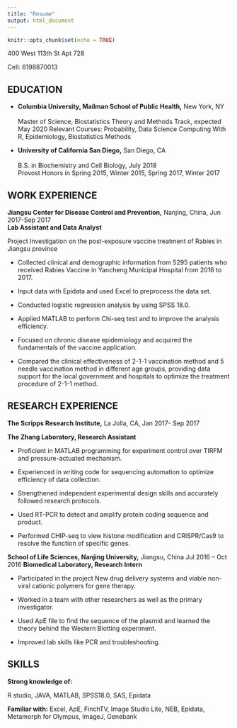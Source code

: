 ```yaml
---
title: "Resume"
output: html_document
---
```


```r
knitr::opts_chunk$set(echo = TRUE)
```

400 West 113th St Apt 728 

Cell: 6198870013

## EDUCATION  

* **Columbia University, Mailman School of Public Health,** New York, NY                       
<br />  <right> Master of Science, Biostatistics Theory and Methods Track, expected May 2020 
Relevant Courses: Probability, Data Science Computing With R, Epidemiology, Biostatistics Methods 

* **University of California San Diego,** San Diego, CA                                              
<br /> B.S. in Biochemistry and Cell Biology, July 2018   
Provost Honors in Spring 2015, Winter 2015, Spring 2017, Winter 2017 

## WORK EXPERIENCE

**Jiangsu Center for Disease Control and Prevention,**  Nanjing, China, Jun 2017-Sep 2017
<br />**Lab Assistant and Data Analyst**

Project Investigation on the post-exposure vaccine treatment of Rabies in Jiangsu province

* Collected clinical and demographic information from 5295 patients who received Rabies Vaccine in Yancheng Municipal Hospital from 2016 to 2017.

*	Input data with Epidata and used Excel to preprocess the data set. 

*	Conducted logistic regression analysis by using SPSS 18.0.

*	Applied MATLAB to perform Chi-seq test and to improve the analysis efficiency.

*	Focused on chronic disease epidemiology and acquired the fundamentals of the vaccine application.

*	Compared the clinical effectiveness of 2-1-1 vaccination method and 5 needle vaccination method in different age groups, providing data support for the local government and hospitals to optimize the treatment procedure of 2-1-1 method.

## RESEARCH EXPERIENCE
**The Scripps Research Institute,** La Jolla, CA, Jan 2017- Sep 2017

**The Zhang Laboratory, Research Assistant**

*	Proficient in MATLAB programming for experiment control over TIRFM and pressure-actuated mechanism. 

*	Experienced in writing code for sequencing automation to optimize efficiency of data collection.

*	Strengthened independent experimental design skills and accurately followed research protocols.    

*	Used RT-PCR to detect and amplify protein coding sequence and product. 

*	Performed CHIP-seq to view histone modification and CRISPR/Cas9 to resolve the function of specific genes.

**School of Life Sciences, Nanjing University,** Jiangsu, China Jul 2016 – Oct 2016
**Biomedical Laboratory, Research Intern**

*	Participated in the project New drug delivery systems and viable non-viral cationic polymers for gene therapy.  

*	Worked in a team with other researchers as well as the primary investigator.

*	Used ApE file to find the sequence of the plasmid and learned the theory behind the Western Blotting experiment. 

*	Improved lab skills like PCR and troubleshooting.

## SKILLS

**Strong knowledge of:**

R studio, JAVA, MATLAB, SPSS18.0, SAS, Epidata

**Familiar with:**
Excel, ApE, FinchTV, Image Studio Lite, NEB, Epidata, Metamorph for Olympus, 
ImageJ, Genebank

